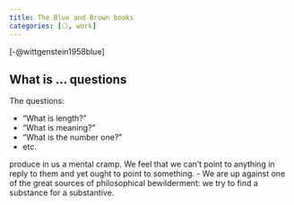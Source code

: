 ```yaml
---
title: The Blue and Brown books
categories: [⚪, work]
---
```


[-@wittgenstein1958blue]


## What is ... questions

The questions:

 - "What is length?"
 - "What is meaning?"
 - "What is the number one?"
 - etc.

produce in us a mental cramp. We feel that we can't point to anything in reply 
to them and yet ought to point to something.
- We are up against one of the great sources of philosophical bewilderment: we 
  try to find a substance for a substantive.